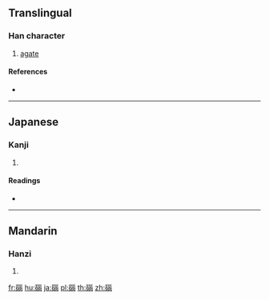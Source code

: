 {{character info/new}}
{{also|瑙}}
==Translingual==

===Han character===
{{Han char|rn=112|rad=石|as=09|sn=14|four=|canj=MRVVW}}

# [[agate]]

====References====
* {{Han ref|kx=0833.250|dkj=24350|dj=1250.140|hdz=42446.030|uh=78AF|ud=30895}}

----

==Japanese==

===Kanji===
{{ja-kanji|grade=|rs=石09}}

# {{defn|lang=ja|sort=石09}}

====Readings====
* {{ja-readings|on=[[どう]] (dō), [[のう]] (nō)|kun=[[めのう]] (menou)|nanori=}}

----

==Mandarin==

===Hanzi===
{{cmn-hanzi|pin=[[nǎo]] ([[nao3]])|wg=nao<sup>3</sup>}}

# {{defn|lang=cmn|sort=石09}}

[[fr:碯]]
[[hu:碯]]
[[ja:碯]]
[[pl:碯]]
[[th:碯]]
[[zh:碯]]